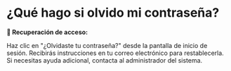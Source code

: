 # ¿Qué hago si olvido mi contraseña?

**🔐 Recuperación de acceso:**

Haz clic en "¿Olvidaste tu contraseña?" desde la pantalla de inicio de sesión. Recibirás instrucciones en tu correo electrónico para restablecerla. Si necesitas ayuda adicional, contacta al administrador del sistema.